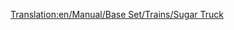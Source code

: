 [[Translation:en/Manual/Base Set/Trains/Sugar Truck]]
{{nl/Manual/Base Set/Trains/Wagons|Afbeelding=[[File:en/Manual/Base Set/Trains/Sugartruck.png]]
|NormaalKosten=£1,031 ($2,062)
|NormaalGewicht=19 / 49 t
|NormaalCapaciteit=30 tonnes of sugar
|MonoKosten="
|MonoGewicht=19 / 54 t
|MonoCapaciteit=35 tonnes of sugar
|MagKosten="
|MagGewicht=19 / 56 t
|MagCapaciteit=37 tonnes of sugar
|Omschrijving=No description has been added yet. Feel free to add one.
}}